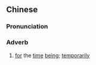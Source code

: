 {{also|且权}}
==Chinese==
{{zh-forms|s=且权}}

===Pronunciation===
{{zh-pron
|m=qiěquán
|cat=adv
}}

===Adverb===
{{zh-adv}}

# {{lb|zh|archaic}} [[for]] the [[time]] [[being]]; [[temporarily]]